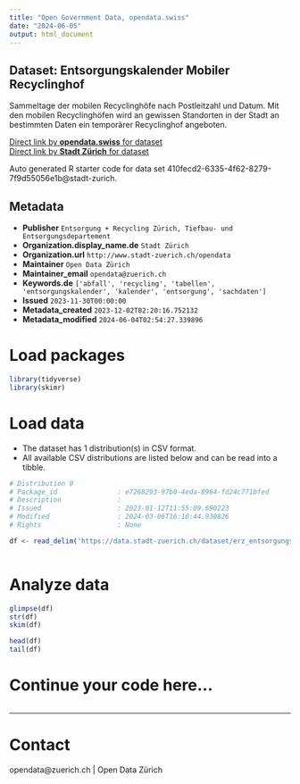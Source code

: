 ```yaml
---
title: "Open Government Data, opendata.swiss"
date: "2024-06-05"
output: html_document
---
```


## Dataset: Entsorgungskalender Mobiler Recyclinghof

Sammeltage der mobilen Recyclinghöfe nach Postleitzahl und Datum. 
Mit den mobilen Recyclinghöfen wird an gewissen Standorten in der Stadt an bestimmten Daten ein temporärer Recyclinghof angeboten.

[Direct link by **opendata.swiss** for dataset](https://opendata.swiss/de/dataset/entsorgungskalender-mobiler-recyclinghof)<br>
[Direct link by **Stadt Zürich** for dataset](https://data.stadt-zuerich.ch/dataset/erz_entsorgungskalender_mobiler_recyclinghof)

Auto generated R starter code for data set 410fecd2-6335-4f62-8279-7f9d55056e1b@stadt-zurich.

## Metadata

- **Publisher** `Entsorgung + Recycling Zürich, Tiefbau- und Entsorgungsdepartement`
- **Organization.display_name.de** `Stadt Zürich`
- **Organization.url** `http://www.stadt-zuerich.ch/opendata`
- **Maintainer** `Open Data Zürich`
- **Maintainer_email** `opendata@zuerich.ch`
- **Keywords.de** `['abfall', 'recycling', 'tabellen', 'entsorgungskalender', 'kalender', 'entsorgung', 'sachdaten']`
- **Issued** `2023-11-30T00:00:00`
- **Metadata_created** `2023-12-02T02:20:16.752132`
- **Metadata_modified** `2024-06-04T02:54:27.339896`


# Load packages

```r

library(tidyverse)
library(skimr)

```

# Load data

-   The dataset has 1 distribution(s) in CSV format.
-   All available CSV distributions are listed below and can be read into a tibble.

```r

# Distribution 0
# Package_id               : e7268293-97b0-4eda-8964-fd24c771bfed
# Description              : 
# Issued                   : 2023-01-12T11:55:09.690223
# Modified                 : 2024-03-06T16:10:44.930826
# Rights                   : None

df <- read_delim('https://data.stadt-zuerich.ch/dataset/erz_entsorgungskalender_mobiler_recyclinghof/download/mobiler_recyclinghof_2024.csv')



```

# Analyze data

```r

glimpse(df)
str(df)
skim(df)

head(df)
tail(df)

```

# Continue your code here...

```r

```

------------------------------------------------------------------------

# Contact

opendata@zuerich.ch | Open Data Zürich

